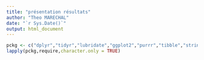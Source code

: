 ```yaml
---
title: "présentation résultats"
author: "Theo MARECHAL"
date: "`r Sys.Date()`"
output: html_document
---
```


```r
pckg <- c("dplyr","tidyr","lubridate","ggplot2","purrr","tibble","stringr","readr")
lapply(pckg,require,character.only = TRUE)

```

